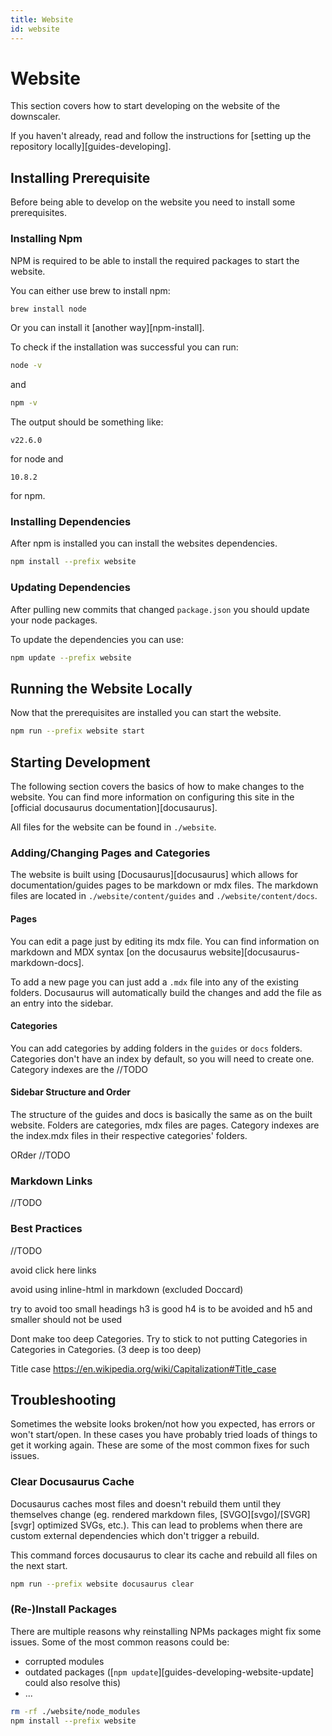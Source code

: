 ```yaml
---
title: Website
id: website
---
```


# Website

This section covers how to start developing on the website of the downscaler.

If you haven't already, read and follow the instructions for [setting up the repository locally][guides-developing].

## Installing Prerequisite

Before being able to develop on the website you need to install some prerequisites.

### Installing Npm

NPM is required to be able to install the required packages to start the website.

You can either use brew to install npm:

```bash
brew install node
```

Or you can install it [another way][npm-install].

To check if the installation was successful you can run:

```bash
node -v
```

and

```bash
npm -v
```

The output should be something like:

```text
v22.6.0
```

for node and

```text
10.8.2
```

for npm.

### Installing Dependencies

After npm is installed you can install the websites dependencies.

```bash
npm install --prefix website
```

### Updating Dependencies

After pulling new commits that changed `package.json` you should update your node packages.

To update the dependencies you can use:

```bash
npm update --prefix website
```

## Running the Website Locally

Now that the prerequisites are installed you can start the website.

```bash
npm run --prefix website start
```

## Starting Development

The following section covers the basics of how to make changes to the website.
You can find more information on configuring this site in the [official docusaurus documentation][docusaurus].

All files for the website can be found in `./website`.

### Adding/Changing Pages and Categories

The website is built using [Docusaurus][docusaurus] which allows for documentation/guides pages to be markdown or mdx files.
The markdown files are located in `./website/content/guides` and `./website/content/docs`.

#### Pages

You can edit a page just by editing its mdx file.
You can find information on markdown and MDX syntax [on the docusaurus website][docusaurus-markdown-docs].

To add a new page you can just add a `.mdx` file into any of the existing folders.
Docusaurus will automatically build the changes and add the file as an entry into the sidebar.

#### Categories

You can add categories by adding folders in the `guides` or `docs` folders.
Categories don't have an index by default, so you will need to create one.
Category indexes are the //TODO

#### Sidebar Structure and Order

The structure of the guides and docs is basically the same as on the built website.
Folders are categories, mdx files are pages.
Category indexes are the index.mdx files in their respective categories' folders.

ORder //TODO

### Markdown Links

//TODO

### Best Practices

//TODO

avoid click here links

avoid using inline-html in markdown (excluded Doccard)

try to avoid too small headings h3 is good h4 is to be avoided and h5 and smaller should not be used

Dont make too deep Categories. Try to stick to not putting Categories in Categories in Categories. (3 deep is too deep)

Title case https://en.wikipedia.org/wiki/Capitalization#Title_case

## Troubleshooting

Sometimes the website looks broken/not how you expected, has errors or won't start/open.
In these cases you have probably tried loads of things to get it working again.
These are some of the most common fixes for such issues.

### Clear Docusaurus Cache

Docusaurus caches most files and doesn't rebuild them until they themselves change (eg. rendered markdown files, [SVGO][svgo]/[SVGR][svgr] optimized SVGs, etc.).
This can lead to problems when there are custom external dependencies which don't trigger a rebuild.

This command forces docusaurus to clear its cache and rebuild all files on the next start.

```bash
npm run --prefix website docusaurus clear
```

### (Re-)Install Packages

There are multiple reasons why reinstalling NPMs packages might fix some issues.
Some of the most common reasons could be:

- corrupted modules
- outdated packages ([`npm update`][guides-developing-website-update] could also resolve this)
- ...

```bash
rm -rf ./website/node_modules
npm install --prefix website
```
